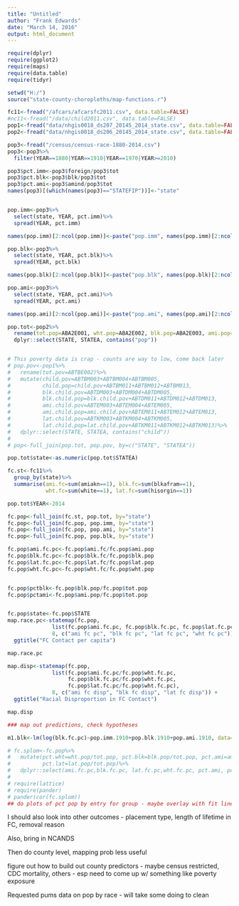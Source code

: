 ```yaml
---
title: "Untitled"
author: "Frank Edwards"
date: "March 14, 2016"
output: html_document
---
```


```r
require(dplyr)
require(ggplot2)
require(maps)
require(data.table)
require(tidyr)

setwd("H:/")
source("state-county-choropleths/map-functions.r")

fc11<-fread("/afcars/afcarsfc2011.csv", data.table=FALSE)
#nc11<-fread("/data/child2011.csv", data.table=FALSE)
pop1<-fread("data/nhgis0018_ds207_20145_2014_state.csv", data.table=FALSE)
pop2<-fread("data/nhgis0018_ds206_20145_2014_state.csv", data.table=FALSE)

pop3<-fread("/census/census-race-1880-2014.csv")
pop3<-pop3%>%
  filter(YEAR==1880|YEAR==1910|YEAR==1970|YEAR>=2010)

pop3$pct.imm<-pop3$foreign/pop3$tot
pop3$pct.blk<-pop3$blk/pop3$tot
pop3$pct.ami<-pop3$amind/pop3$tot
names(pop3)[(which(names(pop3)=="STATEFIP"))]<-"state"


pop.imm<-pop3%>%
  select(state, YEAR, pct.imm)%>%
  spread(YEAR, pct.imm)

names(pop.imm)[2:ncol(pop.imm)]<-paste("pop.imm", names(pop.imm)[2:ncol(pop.imm)], sep=".")

pop.blk<-pop3%>%
  select(state, YEAR, pct.blk)%>%
  spread(YEAR, pct.blk)

names(pop.blk)[2:ncol(pop.blk)]<-paste("pop.blk", names(pop.blk)[2:ncol(pop.blk)], sep=".")

pop.ami<-pop3%>%
  select(state, YEAR, pct.ami)%>%
  spread(YEAR, pct.ami)

names(pop.ami)[2:ncol(pop.ami)]<-paste("pop.ami", names(pop.ami)[2:ncol(pop.ami)], sep=".")

pop.tot<-pop2%>%
  rename(tot.pop=ABA2E001, wht.pop=ABA2E002, blk.pop=ABA2E003, ami.pop=ABA2E004, lat.pop=ABBAE012)%>%
  dplyr::select(STATE, STATEA, contains("pop"))


# This poverty data is crap - counts are way to low, come back later
# pop.pov<-pop1%>%
#   rename(tot.pov=ABTBE002)%>%
#   mutate(child.pov=ABTBM003+ABTBM004+ABTBM005,
#          child.pop=child.pov+ABTBM011+ABTBM012+ABTBM013,
#          blk.child.pov=ABTDM003+ABTDM004+ABTDM005,
#          blk.child.pop=blk.child.pov+ABTDM011+ABTDM012+ABTDM013,
#          ami.child.pov=ABTEM003+ABTEM004+ABTEM005,
#          ami.child.pop=ami.child.pov+ABTEM011+ABTEM012+ABTEM013,
#          lat.child.pov=ABTKM003+ABTKM004+ABTKM005,
#          lat.child.pop=lat.child.pov+ABTKM011+ABTKM012+ABTKM013)%>%
#   dplyr::select(STATE, STATEA, contains("child"))
# 
# pop<-full_join(pop.tot, pop.pov, by=c("STATE", "STATEA"))

pop.tot$state<-as.numeric(pop.tot$STATEA)

fc.st<-fc11%>%
  group_by(state)%>%
  summarise(ami.fc=sum(amiakn==1), blk.fc=sum(blkafram==1),
            wht.fc=sum(white==1), lat.fc=sum(hisorgin==1))

pop.tot$YEAR<-2014

fc.pop<-full_join(fc.st, pop.tot, by="state")
fc.pop<-full_join(fc.pop, pop.imm, by="state")
fc.pop<-full_join(fc.pop, pop.ami, by="state")
fc.pop<-full_join(fc.pop, pop.blk, by="state")

```

```r

fc.pop$ami.fc.pc<-fc.pop$ami.fc/fc.pop$ami.pop
fc.pop$blk.fc.pc<-fc.pop$blk.fc/fc.pop$blk.pop
fc.pop$lat.fc.pc<-fc.pop$lat.fc/fc.pop$lat.pop
fc.pop$wht.fc.pc<-fc.pop$wht.fc/fc.pop$wht.pop


fc.pop$pctblk<-fc.pop$blk.pop/fc.pop$tot.pop
fc.pop$pctami<-fc.pop$ami.pop/fc.pop$tot.pop


fc.pop$state<-fc.pop$STATE
map.race.pc<-statemap(fc.pop, 
              list(fc.pop$ami.fc.pc, fc.pop$blk.fc.pc, fc.pop$lat.fc.pc, fc.pop$wht.fc.pc), 
              8, c("ami fc pc", "blk fc pc", "lat fc pc", "wht fc pc")) + 
  ggtitle("FC Contact per capita")

map.race.pc

map.disp<-statemap(fc.pop, 
              list(fc.pop$ami.fc.pc/fc.pop$wht.fc.pc, 
                   fc.pop$blk.fc.pc/fc.pop$wht.fc.pc, 
                   fc.pop$lat.fc.pc/fc.pop$wht.fc.pc), 
              8, c("ami fc disp", "blk fc disp", "lat fc disp")) +
  ggtitle("Racial Disproportion in FC Contact")

map.disp

### map out predictions, check hypotheses

m1.blk<-lm(log(blk.fc.pc)~pop.imm.1910+pop.blk.1910+pop.ami.1910, data=fc.pop)

# fc.splom<-fc.pop%>%
#   mutate(pct.wht=wht.pop/tot.pop, pct.blk=blk.pop/tot.pop, pct.ami=ami.pop/tot.pop,
#          pct.lat=lat.pop/tot.pop)%>%
#   dplyr::select(ami.fc.pc,blk.fc.pc, lat.fc.pc,wht.fc.pc, pct.ami, pct.blk, pct.lat, pct.wht)
# 
# require(lattice) 
# require(pander)
# pander(cor(fc.splom))
## do plots of pct pop by entry for group - maybe overlay with fit line from other groups?

```

I should also look into other outcomes - placement type, length of lifetime in FC, removal reason

Also, bring in NCANDS

Then do county level, mapping prob less useful

figure out how to build out county predictors - maybe census restricted, CDC mortality, others - esp need to come up w/ something like poverty exposure

Requested pums data on pop by race - will take some doing to clean